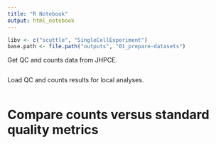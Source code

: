```yaml
---
title: "R Notebook"
output: html_notebook
---
```


```r
libv <- c("scuttle", "SingleCellExperiment")
base.path <- file.path("outputs", "01_prepare-datasets")
```

Get QC and counts data from JHPCE.

```r
```

Load QC and counts results for local analyses.

```r
```

# Compare counts versus standard quality metrics

```r
```

```r
```

```r
```

```r
```